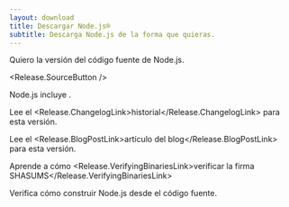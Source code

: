```yaml
---
layout: download
title: Descargar Node.js®
subtitle: Descarga Node.js de la forma que quieras.
---
```


<section>
Quiero la versión <Release.VersionDropdown /> del código fuente de Node.js.

<Release.SourceButton />
</section>

<section>
Node.js incluye <Release.NpmLink />.

Lee el <Release.ChangelogLink>historial</Release.ChangelogLink> para esta versión.

Lee el <Release.BlogPostLink>artículo del blog</Release.BlogPostLink> para esta versión.

Aprende a cómo <Release.VerifyingBinariesLink>verificar la firma SHASUMS</Release.VerifyingBinariesLink>

Verifica cómo <LinkWithArrow href="https://github.com/nodejs/node/blob/main/BUILDING.md#building-nodejs-on-supported-platforms">construir Node.js</LinkWithArrow> desde el código fuente.
</section>
